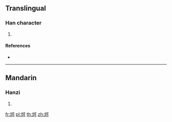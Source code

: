 ==Translingual==

===Han character===
{{Han char|rn=86|rad=火|as=05|sn=9|four=|canj=FMNR}}

# {{defn|Han|sort=火05}}

====References====
* {{Han ref|kx=0668.100|dkj=18938|dj=1077.130|hdz=32194.140|uh=70A3|ud=28835}}

----

==Mandarin==

===Hanzi===
{{cmn-hanzi|pin=[[kě]] ([[ke3]])|wg=k'o<sup>3</sup>}}

# {{defn|lang=cmn|sort=火05}}

[[fr:炣]]
[[pl:炣]]
[[th:炣]]
[[zh:炣]]